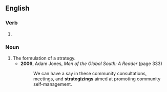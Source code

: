 ==English==

===Verb===
{{head|en|present participle}}

# {{present participle of|strategize|lang=en|nocat=1}}

===Noun===
{{en-noun}}

# The formulation of a strategy.
#* '''2006''', Adam Jones, ''Men of the Global South: A Reader'' (page 333)
#*: We can have a say in these community consultations, meetings, and '''strategizings''' aimed at promoting community self-management.